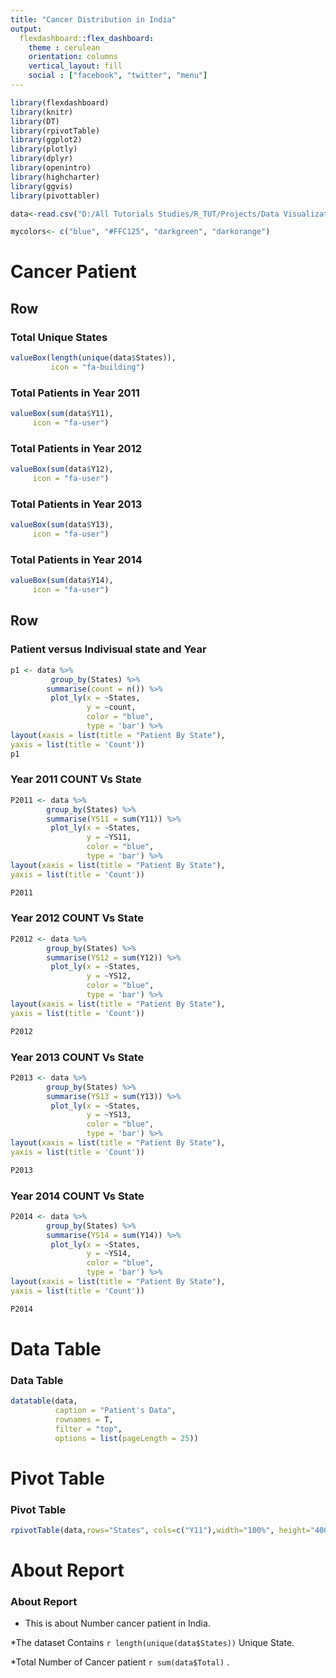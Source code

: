 ---
title: "Cancer Distribution in India"
output: 
  flexdashboard::flex_dashboard:
    theme : cerulean
    orientation: columns
    vertical_layout: fill
    social : ["facebook", "twitter", "menu"]
---

```{r setup, include=FALSE}
library(flexdashboard)
library(knitr)
library(DT)
library(rpivotTable)
library(ggplot2)
library(plotly)
library(dplyr)
library(openintro)
library(highcharter)
library(ggvis)
library(pivottabler)
```

```{r}

data<-read.csv("D:/All Tutorials Studies/R_TUT/Projects/Data Visualization/CP1.csv")
```


```{r}
mycolors<- c("blue", "#FFC125", "darkgreen", "darkorange")

```


Cancer Patient
================================

Row 
-----------------------------------------------------------------------
### Total Unique States

```{r}
valueBox(length(unique(data$States)),
         icon = "fa-building")

```



### Total Patients in Year 2011 

```{r}

valueBox(sum(data$Y11),
     icon = "fa-user")
```



### Total Patients in Year 2012

```{r}

valueBox(sum(data$Y12),
     icon = "fa-user")
```



### Total Patients in Year 2013

```{r}

valueBox(sum(data$Y13),
     icon = "fa-user")
```



### Total Patients in Year 2014

```{r}

valueBox(sum(data$Y14),
     icon = "fa-user")
```

Row
-----------------------------------------------------------------------


### Patient versus  Indivisual state and Year



```{r}
p1 <- data %>%
         group_by(States) %>%
        summarise(count = n()) %>%
         plot_ly(x = ~States,
                 y = ~count,
                 color = "blue",
                 type = 'bar') %>%
layout(xaxis = list(title = "Patient By State"),
yaxis = list(title = 'Count'))
p1

```





### Year 2011 COUNT Vs State





```{r}
P2011 <- data %>%
        group_by(States) %>%
        summarise(YS11 = sum(Y11)) %>%
         plot_ly(x = ~States,
                 y = ~YS11,
                 color = "blue",
                 type = 'bar') %>%
layout(xaxis = list(title = "Patient By State"),
yaxis = list(title = 'Count'))

P2011 

```




### Year 2012 COUNT Vs State

```{r}
P2012 <- data %>%
        group_by(States) %>%
        summarise(YS12 = sum(Y12)) %>%
         plot_ly(x = ~States,
                 y = ~YS12,
                 color = "blue",
                 type = 'bar') %>%
layout(xaxis = list(title = "Patient By State"),
yaxis = list(title = 'Count'))

P2012 

```



### Year 2013 COUNT Vs State

```{r}
P2013 <- data %>%
        group_by(States) %>%
        summarise(YS13 = sum(Y13)) %>%
         plot_ly(x = ~States,
                 y = ~YS13,
                 color = "blue",
                 type = 'bar') %>%
layout(xaxis = list(title = "Patient By State"),
yaxis = list(title = 'Count'))

P2013 

```


### Year 2014 COUNT Vs State

```{r}
P2014 <- data %>%
        group_by(States) %>%
        summarise(YS14 = sum(Y14)) %>%
         plot_ly(x = ~States,
                 y = ~YS14,
                 color = "blue",
                 type = 'bar') %>%
layout(xaxis = list(title = "Patient By State"),
yaxis = list(title = 'Count'))

P2014 

```



Data Table
==============================================

### Data Table

```{r}
datatable(data,
          caption = "Patient's Data",
          rownames = T,
          filter = "top",
          options = list(pageLength = 25))
```




Pivot Table
======================================

### Pivot Table


```{r}
rpivotTable(data,rows="States", cols=c("Y11"),width="100%", height="400px")

```


About Report {data-orientation=columns} 
===========================================

### About Report 
* This is about Number cancer patient in India.

*The dataset Contains `r length(unique(data$States))` Unique State.

*Total Number of Cancer patient  `r sum(data$Total)` .

